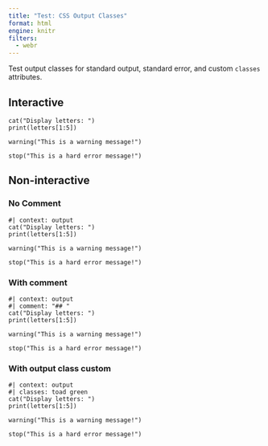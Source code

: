 ```yaml
---
title: "Test: CSS Output Classes"
format: html
engine: knitr
filters:
  - webr
---
```


Test output classes for standard output, standard error, and custom `classes` attributes.

## Interactive

```webr-r
cat("Display letters: ")
print(letters[1:5])

warning("This is a warning message!")

stop("This is a hard error message!")
```

## Non-interactive

### No Comment
```webr-r
#| context: output
cat("Display letters: ")
print(letters[1:5])

warning("This is a warning message!")

stop("This is a hard error message!")
```

### With comment

```webr-r
#| context: output
#| comment: "## "
cat("Display letters: ")
print(letters[1:5])

warning("This is a warning message!")

stop("This is a hard error message!")
```

### With output class custom

```{=html}
<style>
.green {
  background-color: green;
}

.toad {
  color: orange;
}
</style>
```

```webr-r
#| context: output
#| classes: toad green
cat("Display letters: ")
print(letters[1:5])

warning("This is a warning message!")

stop("This is a hard error message!")
```
